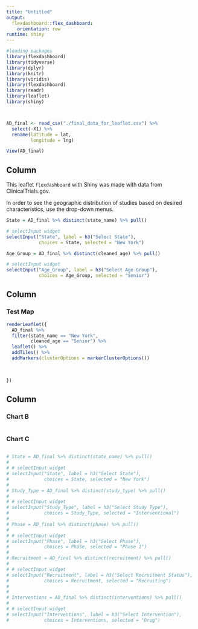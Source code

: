 ```yaml
---
title: "Untitled"
output: 
  flexdashboard::flex_dashboard:
    orientation: row
runtime: shiny
---
```


```r

#loading packages
library(flexdashboard)
library(tidyverse)
library(dplyr)
library(knitr)
library(viridis)
library(flexdashboard)
library(readr)
library(leaflet)
library(shiny)



AD_final <- read_csv("./final_data_for_leaflet.csv") %>% 
  select(-X1) %>% 
  rename(latitude = lat,
         longitude = lng)

View(AD_final)
```

Column {.sidebar}
-----------------------------------------------------------------------
This leaflet `flexdashboard` with Shiny was made with data from ClinicalTrials.gov. 

In order to see the geographic distribution of studies based on desired characteristics, use the drop-down menus.
```r
State = AD_final %>% distinct(state_name) %>% pull()

# selectInput widget
selectInput("State", label = h3("Select State"),
            choices = State, selected = "New York")

Age_Group = AD_final %>% distinct(cleaned_age) %>% pull()

# selectInput widget
selectInput("Age_Group", label = h3("Select Age Group"),
            choices = Age_Group, selected = "Senior")
```


Column {data-width=650}
-----------------------------------------------------------------------

### Test Map

```r


renderLeaflet({
  AD_final %>% 
  filter(state_name == "New York",
         cleaned_age == "Senior") %>% 
  leaflet() %>%
  addTiles() %>%
  addMarkers(clusterOptions = markerClusterOptions())
  
    

})


```

Column {data-width=350}
-----------------------------------------------------------------------

### Chart B

```r

```

### Chart C

```r

```

```r

# State = AD_final %>% distinct(state_name) %>% pull()
# 
# # selectInput widget
# selectInput("State", label = h3("Select State"),
#             choices = State, selected = "New York")
# 
# Study_Type = AD_final %>% distinct(study_type) %>% pull()
# 
# # selectInput widget
# selectInput("Study_Type", label = h3("Select Study Type"),
#             choices = Study_Type, selected = "Interventional")
# 
# Phase = AD_final %>% distinct(phase) %>% pull()
# 
# # selectInput widget
# selectInput("Phase", label = h3("Select Phase"),
#             choices = Phase, selected = "Phase 1")
# 
# Recruitment = AD_final %>% distinct(recruitment) %>% pull()
# 
# # selectInput widget
# selectInput("Recruitment", label = h3("Select Recruitment Status"),
#             choices = Recruitment, selected = "Recruiting")
# 
# 
# Interventions = AD_final %>% distinct(interventions) %>% pull()
# 
# # selectInput widget
# selectInput("Interventions", label = h3("Select Intervention"),
#             choices = Interventions, selected = "Drug")


```

